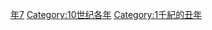 {{Catnav|頁面分類|历史|歷史時代|年|10世纪各年}}
{{Commons category|917}}

[[Category:910年代|年7]]
[[Category:10世纪各年|Category:10世纪各年]]
[[Category:1千紀的丑年|Category:1千紀的丑年]]